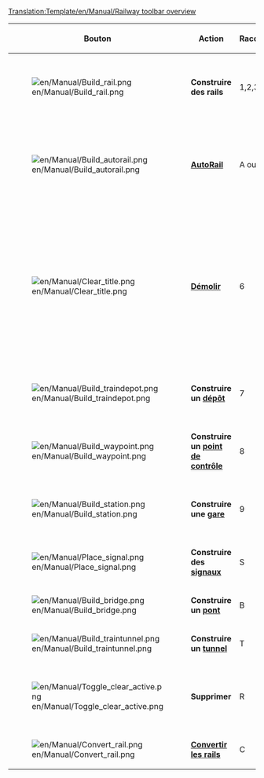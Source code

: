 <noinclude>[[Translation:Template/en/Manual/Railway toolbar overview]]</noinclude><noinclude></noinclude>
{|{{en/Wikitable}}
|- style="background:#efefef"
!width='100' |Bouton
!width='150' |Action
!Raccourcis
!Description

|-
|[[File:en/Manual/Build rail.png]]
|'''Construire des rails'''
|1,2,3,4
|Construit des voie(s) dans la direction choisie, vous pouvez cliquer et faire glisser pour les pistes non diagonale. Pas aussi efficace que l'outil Autorail.

|-
|[[File:en/Manual/Build autorail.png]]
|'''[[fr/Archive/Manual/Autorail|AutoRail]]'''
|A ou 5
|Un outil très efficace pour construire des pistes dans n'importe quelle direction (alors que peut-être difficile à utiliser au début). Détruit les pistes de la même façon si la touche Ctrl est enfoncée.

|-
|[[File:en/Manual/Clear title.png]]
|'''[[fr/Manual/Aménagement Paysager|Démolir]]'''
|6
|La dynamite est utilisée pour nettoyer des espaces, détruire ce que vous avez raté, ou tout ce qui se trouve dans votre passage (enfin, pas le vide). Sachez que cliquer sur une [[fr/Stations|station]] supprimera toute le station entière, s'il n'y a pas de train. Pour supprimer cases de la station, une par une, utilisez l'outil Supprimer+Gare [[File:en/Manual/Toggle clear active.png]]+[[File:en/Manual/Build station.png]] [R].

|-
|[[File:en/Manual/Build traindepot.png]]
|'''Construire un [[fr/Manual/Dépôts|dépôt]]'''
|7
|Ouvre la fenêtre de construction des Dépôts pour que vous sélectionniez la direction de votre Dépôt.

|-
|[[File:en/Manual/Build waypoint.png]]
|'''Construire un [[fr/Manual/Points de contrôle|point de contrôle]]'''
|8
|Vous permet de construire un point de contrôle sur une voie ferrée.

|-
|[[File:en/Manual/Build station.png]]
|'''Construire une [[fr/Manual/Gares|gare]]'''
|9
|Ouvre la fenêtre de construction des gares pour que vous sélectionniez la taille et la direction de votre station.

|-
|[[File:en/Manual/Place signal.png]]
|'''Construire des [[fr/Signaux|signaux]]'''
|S
|Vous permet de placer des signaux sur les voies diverses

|-
|[[File:en/Manual/Build bridge.png]]
|'''Construire un [[fr/Manual/Ponts|pont]]'''
|B
|Vous permet de construire des ponts de chemin de fer

|-
|[[File:en/Manual/Build traintunnel.png]]
|'''Construire un [[fr/Manual/Tunnels|tunnel]]'''
|T
|Vous permet de construire des tunnels

|-
|[[File:en/Manual/Toggle clear active.png]]
|'''Supprimer'''
|R
|Cliquez dessus après avoir choisi un autre outil pour supprimer cet élément. Par exemple, vous pouvez supprimer les signaux d'un chemin de fer ou les stations une par une.

|-
|[[File:en/Manual/Convert rail.png]]
|'''[[fr/Convertir les rails|Convertir les rails]]'''
|C
|Convertit les rails d'un type vers un autre type sélectionné.

|}